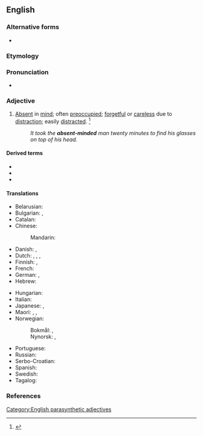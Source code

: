 {{also|absentminded}}
==English==

===Alternative forms===
* {{l|en|absentminded}}

===Etymology===
{{compound|absent|minded|lang=en}}

===Pronunciation===
* {{a|US}} {{IPA|/ˌæb.sn̩tˈmaɪn.dɪd/|lang=en}}

===Adjective===
{{en-adj}}

# [[absent|Absent]] in [[mind]]; often [[preoccupied]]; [[forgetful]] or [[careless]] due to [[distraction]]; easily [[distract]]ed. {{defdate|First attested in the mid 19<sup>th</sup> century.}}<ref name=SOED>{{R:SOED5|page=9}}</ref>
#: ''It took the '''absent-minded''' man twenty minutes to find his glasses on top of his head.''

====Derived terms====
* {{l|en|absent-mindedness}}
* {{l|en|absent-mindedly}}
* {{l|en|absent-minded professor}}

====Translations====
{{trans-top|absent in mind}}
* Belarusian: {{t|be|рассе́яны|m|sc=Cyrl}}
* Bulgarian: {{t+check|bg|разсеян}}, {{t-check|bg|[[потънал]] [[в]] [[мисли]]|sc=Cyrl}} <!-- was "потънал в мисли" - assumed sum-of-parts; if an idiom, remove the wikilinks to the individual words. see [[User:Kephir/gadgets/xte#Translation_fixing]] -->
* Catalan: {{t|ca|distret}}
* Chinese:
*: Mandarin: {{t+|cmn|心不在焉|tr=xīnbùzàiyān|sc=Hani}}
* Danish: {{t|da|åndsfraværende}}, {{t|da|distræt}}
* Dutch: {{t+|nl|verstrooid}}, {{t+|nl|afwezig}}, {{t|nl|elders met zijn gedachten}}, {{t|nl|er niet bij}}
* Finnish: {{t|fi|hajamielinen}} {{qualifier|forgetful}}, {{t+|fi|poissaoleva}} {{qualifier|absent in mind}}
* French: {{t+|fr|distrait}}
* German: {{t+|de|zerstreut}}, {{t+|de|geistesabwesend}}
* Hebrew: {{t|he|מפוזר|m|tr=mefuzár}}
{{trans-mid}}
* Hungarian: {{t+|hu|szórakozott}}
* Italian: {{t+|it|svanito}}
* Japanese: {{t+|ja|ぼんやり|tr=bon'yari|sc=Jpan}}, {{t|ja|上の空|tr=うわのそらの, uwa-no sora-no|alt=上の空の|sc=Jpan}}
* Maori: {{t|mi|hinengaro makere}}, {{t|mi|wareware}}, {{t|mi|pakihaha}}
* Norwegian: 
*: Bokmål: {{t+|nb|distré}}, {{t|nb|åndsfraværende}}
*: Nynorsk: {{t|nn|distré}}, {{t|nn|åndsfråverande}}
* Portuguese: {{t+|pt|distraído}}
* Russian: {{t+|ru|рассе́янный}}
* Serbo-Croatian: {{t|sh|rasejan}}
* Spanish: {{t+|es|distraído}}
* Swedish: {{t+|sv|tankspridd}}
* Tagalog: {{t|tl|tagulimot}}
{{trans-bottom}}

===References===
<references/>

[[Category:English parasynthetic adjectives]]